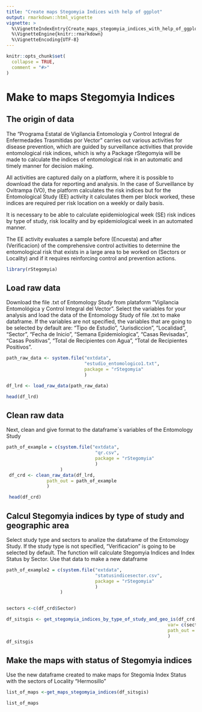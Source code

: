 ```yaml
---
title: "Create maps Stegomyia Indices with help of ggplot"
output: rmarkdown::html_vignette
vignette: >
  %\VignetteIndexEntry{Create_maps_stegomyia_indices_with_help_of_ggplot}
  %\VignetteEngine{knitr::rmarkdown}
  %\VignetteEncoding{UTF-8}
---
```



```r
knitr::opts_chunk$set(
  collapse = TRUE,
  comment = "#>"
)
```
#  Make to maps Stegomyia Indices

## The origin of data


The "Programa Estatal de Vigilancia Entomología y Control Integral de Enfermedades Trasmitidas por Vector" carries out various activities for disease prevention, which are guided by surveillance activities that provide entomological risk indices, which is why a Package rStegomyia will be made to calculate the indices of entomological risk in an automatic and timely manner for decision making.

All activities are captured daily on a platform, where it is possible to download the data for reporting and analysis. In the case of Surveillance by Ovitrampa (VO), the platform calculates the risk indices but for the Entomological Study (EE) activity it calculates them per block worked, these indices are required per risk location on a weekly or daily basis.

It is necessary to be able to calculate epidemiological week (SE) risk indices by type of study, risk locality and by epidemiological week in an automated manner.

The EE activity evaluates a sample before (Encuesta) and after (Verificacion) of the comprehensive control activities to determine the entomological risk that exists in a large area to be worked on (Sectors or Locality) and if it requires reinforcing control and prevention actions.

```r
library(rStegomyia)
```
## Load raw data 

Download the file .txt of Entomology Study from plataform "Vigilancia Entomológica y Control Integral del Vector".
Select the variables for your analysis and load the data of the Entomology Study of file .txt  to make dataframe.
If the variables are not specified, the variables that are going to be selected by default are:  "Tipo de Estudio", "Jurisdiccion", "Localidad", "Sector", "Fecha de Inicio", "Semana Epidemiologica", "Casas Revisadas", "Casas Positivas", "Total de Recipientes con Agua", "Total de Recipientes Positivos".

```r
path_raw_data <- system.file("extdata",
                             "estudio_entomologico1.txt",
                             package = "rStegomyia"
                             )

df_lrd <- load_raw_data(path_raw_data)

head(df_lrd)
```
## Clean raw data

Next, clean and give format to the dataframe´s variables of the Entomology Study  

```r
path_of_example = c(system.file("extdata",
                                 "qr.csv",
                                 package = "rStegomyia"
                                 )
                    )
 df_crd <- clean_raw_data(df_lrd,
               path_out = path_of_example
               )

 head(df_crd)

```
## Calcul Stegomyia indices by type of study and geographic area  

Select study type and sectors to analize the dataframe of the Entomology Study. If the study type is not specified, "Verificacion" is going to be selected by default. The function will calculate Stegomyia Indices  and Index Status by Sector. Use that data to make a new dataframe
```r
path_of_example2 = c(system.file("extdata",
                                 "statusindicesector.csv",
                                 package = "rStegomyia"
                                 )
                    )


sectors <-c(df_crd$Sector)

df_sitsgis <- get_stegomyia_indices_by_type_of_study_and_geo_is(df_crd,
                                                            var= c(sectors),
                                                            path_out = path_of_example2
                                                            )
df_sitsgis

```
## Make the maps with status of Stegomyia indices 

Use the new dataframe created to make maps for Stegomia Index Status with the sectors of Locality "Hermosillo"

```r

list_of_maps <-get_maps_stegomyia_indices(df_sitsgis)

list_of_maps
```

